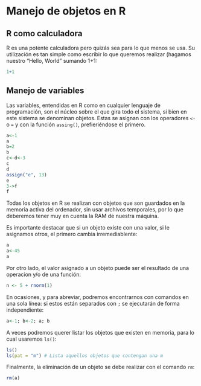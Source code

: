 # Manejo de objetos en R {#objects}

## R como calculadora
R es una potente calculadora pero quizás sea para lo que menos se usa. Su utilización es tan simple como escribir lo que queremos realizar (hagamos nuestro "Hello, World" sumando 1+1:
```r
1+1
```

## Manejo de variables
Las variables, entendidas en R como en cualquier lenguaje de programación, son el núcleo sobre el que gira todo el sistema, si bien en este sistema se denominan objetos. Estas se asignan con los operadores `<-` o `=` y con la función `assing()`, prefieriéndose el primero.
```r
a<-1
a
b=2
b
c<-d<-3
c
d
assign("e", 13)
e
3->f
f
```
Todas los objetos en R se realizan con objetos que son guardados en la memoria activa del ordenador, sin usar archivos temporales, por lo que deberemos tener muy en cuenta la RAM de nuestra máquina.

Es importante destacar que si un objeto existe con una valor, si le asignamos otros, el primero cambia irremediablente:
```r
a
a<-45
a
```
Por otro lado, el valor asignado a un objeto puede ser el resultado de una operacion y/o de una función:
```r
n <- 5 + rnorm(1)
```
En ocasiones, y para abreviar, podremos encontrarnos con comandos en una sola línea: si estos están separados con `;` se ejecutarán de forma independiente:
```r
a<-1; b<-2; a; b
```


A veces podremos querer listar los objetos que existen en memoria, para lo cual usaremos `ls()`:
```r
ls()
ls(pat = "m") # Lista aquellos objetos que contengan una m
```

Finalmente, la eliminación de un objeto se debe realizar con el comando `rm`:
```r
rm(a)
```